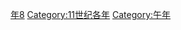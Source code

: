 {{Catnav|頁面分類|历史|歷史時代|年|11世纪各年}}
{{Commons category|1078}}

[[Category:1070年代|年8]]
[[Category:11世纪各年|Category:11世纪各年]]
[[Category:午年|Category:午年]]
